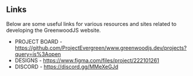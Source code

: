 
<Meta title="Overview/Documentation" />

## Links

Below are some useful links for various resources and sites related to developing the GreenwoodJS website.

- PROJECT BOARD - https://github.com/ProjectEvergreen/www.greenwoodjs.dev/projects?query=is%3Aopen
- DESIGNS - https://www.figma.com/files/project/222101261
- DISCORD - https://discord.gg/MMeXeGJd
